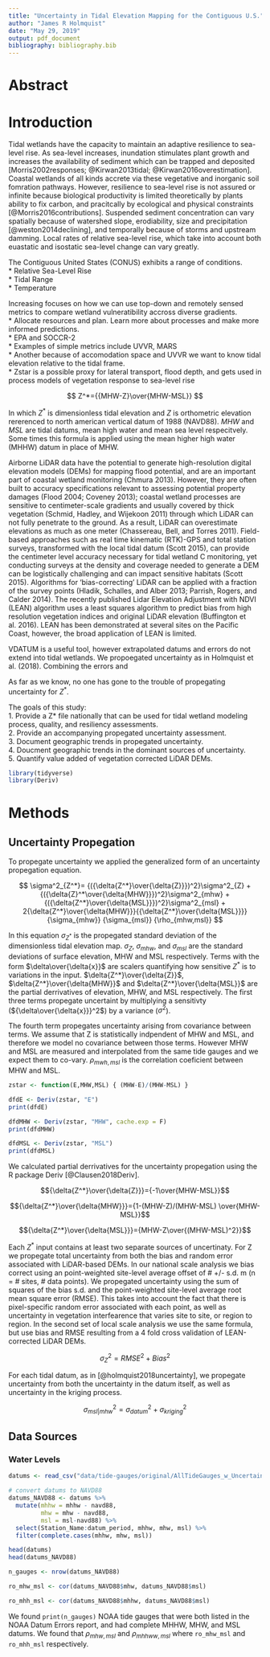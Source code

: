 ```yaml
---
title: "Uncertainty in Tidal Elevation Mapping for the Contiguous U.S."
author: "James R Holmquist"
date: "May 29, 2019"
output: pdf_document
bibliography: bibliography.bib
---
```


# Abstract

# Introduction

Tidal wetlands have the capacity to maintain an adaptive resilience to sea-level rise. As sea-level increases, inundation stimulates plant growth and increases the availability of sediment which can be trapped and deposited [Morris2002responses; @Kirwan2013tidal; @Kirwan2016overestimation]. Coastal wetlands of all kinds accrete via these vegetative and inorganic soil fomration pathways. However, resilience to sea-level rise is not assured or infinite because biological productivity is limited theoretically by plants ability to fix carbon, and pracitcally by ecological and physical constraints [@Morris2016contributions]. Suspended sediment concentration can vary spatially because of watershed slope, erodiability, size and precipitation [@weston2014declining], and temporally because of storms and upstream damming. Local rates of relative sea-level rise, which take into account both euastatic and isostatic sea-level change can vary greatly. 

The Contiguous United States (CONUS) exhibits a range of conditions.  
*  Relative Sea-Level Rise    
*  Tidal Range    
*  Temperature    

Increasing focuses on how we can use top-down and remotely sensed metrics to compare wetland vulneratibility accross diverse gradients.    
*  Allocate resources and plan. Learn more about processes and make more informed predictions.    
*  EPA and SOCCR-2    
*  Examples of simple metrics include UVVR, MARS    
*  Another because of accomodation space and UVVR we want to know tidal elevation relative to the tidal frame.    
*  Zstar is a possible proxy for lateral transport, flood depth, and gets used in process models of vegetation response to sea-level rise    

$$
Z^*={{MHW-Z}\over{MHW-MSL}}
$$

In which $Z^*$ is dimensionless tidal elevation and $Z$ is orthometric elevation rererenced to north american vertical datum of 1988 (NAVD88). $MHW$ and $MSL$ are tidal datums, mean high water and mean sea level respecitvely. Some times this formula is applied using the mean higher high water (MHHW) datum in place of MHW.

Airborne LiDAR data have the potential to generate high-resolution digital elevation models (DEMs) for mapping flood potential, and are an important part of coastal wetland monitoring (Chmura 2013). However, they are often built to accuracy specifications relevant to assessing potential property damages (Flood 2004; Coveney 2013); coastal wetland processes are sensitive to centimeter-scale gradients and usually covered by thick vegetation (Schmid, Hadley, and Wijekoon 2011) through which LiDAR can not fully penetrate to the ground. As a result, LiDAR can overestimate elevations as much as one meter (Chassereau, Bell, and Torres 2011). Field-based approaches such as real time kinematic (RTK)-GPS and total station surveys, transformed with the local tidal datum (Scott 2015), can provide the centimeter level accuracy necessary for tidal wetland C monitoring, yet conducting surveys at the density and coverage needed to generate a DEM can be logistically challenging and can impact sensitive habitats (Scott 2015). Algorithms for ‘bias-correcting’ LiDAR can be applied with a fraction of the survey points (Hladik, Schalles, and Alber 2013; Parrish, Rogers, and Calder 2014). The recently published Lidar Elevation Adjustment with NDVI (LEAN) algorithm uses a least squares algorithm to predict bias from high resolution vegetation indices and original LiDAR elevation (Buffington et al. 2016). LEAN has been demonstrated at several sites on the Pacific Coast, however, the broad application of LEAN is limited. 

VDATUM is a useful tool, however extrapolated datums and errors do not extend into tidal wetlands. We propoegated uncertainty as in Holmquist et al. (2018). Combining the errors and 

As far as we know, no one has gone to the trouble of propegating uncertainty for $Z^*$.

The goals of this study:    
  1. Provide a Z* file nationally that can be used for tidal wetland modeling process, quality, and resiliency assessments.    
  2. Provide an accompanying propegated uncertainty assessment.   
  3. Document geographic trends in propegated uncertainty.    
  4. Doucment geographic trends in the dominant sources of uncertainty.   
  5. Quantify value added of vegetation corrected LiDAR DEMs.   

``` r
library(tidyverse)
library(Deriv)

```

# Methods

## Uncertainty Propegation

To propegate uncertainty we applied the generalized form of an uncertainty propegation equation. 

$$
\sigma^2_{Z^*}= {({\delta{Z^*}\over{\delta{Z}}})^2}\sigma^2_{Z} + {({\delta{Z}^*\over{\delta{MHW}}})^2}\sigma^2_{mhw} + {({\delta{Z^*}\over{\delta{MSL}}})^2}\sigma^2_{msl} + 2{\delta{Z^*}\over{\delta{MHW}}}{{\delta{Z^*}\over{\delta{MSL}}}}{\sigma_{mhw}} {\sigma_{msl}} {\rho_{mhw,msl}} 
$$

In this equation $\sigma_{Z^*}$ is the propegated standard deviation of the dimensionless tidal elevation map. $\sigma_{Z}$, $\sigma_{mhw}$, and $\sigma_{msl}$ are the standard deviations of surface elevation, MHW and MSL respectively. Terms with the form $\delta\over{\delta{x}}$ are scalers quantifying how sensitive $Z^*$ is to variations in the input. $\delta{Z^*}\over{\delta{Z}}$, $\delta{Z^*}\over{\delta{MHW}}$ and $\delta{Z^*}\over{\delta{MSL}}$ are the partial derrivatives of elevation, MHW, and MSL respectively. The first three terms propegate uncertaint by multiplying a sensitivty (${\delta\over{\delta{x}}}^2$) by a variance ($\sigma^2$).

The fourth term propegates uncertainty arising from covariance between terms. We assume that Z is statistically indpendent of MHW and MSL, and therefore we model no covariance between those terms. However MHW and MSL are measured and interpolated from the same tide gauges and we expect them to co-vary. $\rho_{mwh,msl}$ is the correlation coeficient between MHW and MSL.

``` r

zstar <- function(E,MHW,MSL) { (MHW-E)/(MHW-MSL) }

dfdE <- Deriv(zstar, "E")
print(dfdE)

dfdMHW <- Deriv(zstar, "MHW", cache.exp = F)
print(dfdMHW)

dfdMSL <- Deriv(zstar, "MSL")
print(dfdMSL)
```

We calculated partial derrivatives for the uncertainty propegation using the R package Deriv [@Clausen2018Deriv].

$${\delta{Z^*}\over{\delta{Z}}}={-1\over{MHW-MSL}}$$

$${\delta{Z^*}\over{\delta{MHW}}}={1-(MHW-Z)/(MHW-MSL) \over{MHW-MSL}}$$

$${\delta{Z^*}\over{\delta{MSL}}}={MHW-Z\over{(MHW-MSL)^2}}$$

Each $Z^*$ input contains at least two separate sources of uncertinaty. For Z we propegate total uncertainty from both the bias and random error associated with LiDAR-based DEMs. In our national scale analysis we bias correct using an point-weighted site-level average offset of # +/- s.d. m (n = # sites, # data points). We propegated uncertainty using the sum of squares of the bias s.d. and the point-weighted site-level average root mean square error (RMSE). This takes into account the fact that there is pixel-specific random error associated with each point, as well as uncertainty in vegetation interfearence that varies site to site, or region to region. In the second set of local scale analysis we use the same formula, but use bias and RMSE resulting from a 4 fold cross validation of LEAN-corrected LiDAR DEMs.

$${\sigma^2_{Z}}=RMSE^2+Bias^2$$
 
For each tidal datum, as in [@holmquist2018uncertainty], we propegate uncertainty from both the uncertainty in the datum itself, as well as uncertainty in the kriging process. 

$${{\sigma^2_{msl|mhw}}=\sigma^2_{datum}+\sigma^2_{kriging}}$$

## Data Sources

### Water Levels

``` r

datums <- read_csv("data/tide-gauges/original/AllTideGauges_w_UncertaintyNOAAdatums.csv")

# convert datums to NAVD88
datums_NAVD88 <- datums %>%
  mutate(mhhw = mhhw - navd88,
         mhw = mhw - navd88,
         msl = msl-navd88) %>% 
  select(Station_Name:datum_period, mhhw, mhw, msl) %>%
  filter(complete.cases(mhhw, mhw, msl))

head(datums)
head(datums_NAVD88)

n_gauges <- nrow(datums_NAVD88)

ro_mhw_msl <- cor(datums_NAVD88$mhw, datums_NAVD88$msl)

ro_mhh_msl <- cor(datums_NAVD88$mhhw, datums_NAVD88$msl)

```

We found `print(n_gauges)` NOAA tide gauges that were both listed in the NOAA Datum Errors report, and had complete MHHW, MHW, and MSL datums. We found that $\rho_{mhw,msl}$ and $\rho_{mhhww,msl}$ where `ro_mhw_msl` and `ro_mhh_msl` respectively. 
